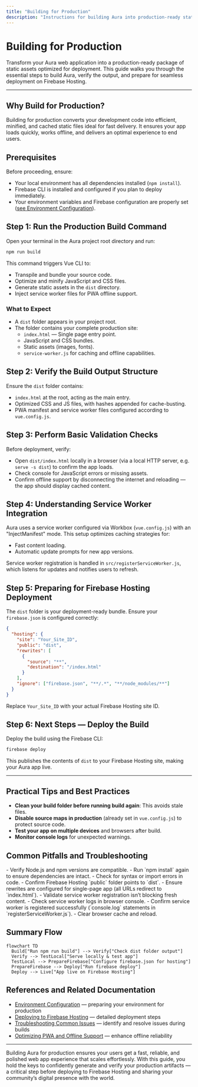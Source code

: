 ```yaml
---
title: "Building for Production"
description: "Instructions for building Aura into production-ready static assets. Covers running the build command, output structure, and necessary checks before moving to Firebase hosting."
---
```


# Building for Production

Transform your Aura web application into a production-ready package of static assets optimized for deployment. This guide walks you through the essential steps to build Aura, verify the output, and prepare for seamless deployment on Firebase Hosting.

---

## Why Build for Production?

Building for production converts your development code into efficient, minified, and cached static files ideal for fast delivery. It ensures your app loads quickly, works offline, and delivers an optimal experience to end users.


## Prerequisites

Before proceeding, ensure:

- Your local environment has all dependencies installed (`npm install`).
- Firebase CLI is installed and configured if you plan to deploy immediately.
- Your environment variables and Firebase configuration are properly set ([see Environment Configuration](../deployment-essentials/environment-configuration)).


## Step 1: Run the Production Build Command

Open your terminal in the Aura project root directory and run:

```bash
npm run build
```

This command triggers Vue CLI to:

- Transpile and bundle your source code.
- Optimize and minify JavaScript and CSS files.
- Generate static assets in the `dist` directory.
- Inject service worker files for PWA offline support.


### What to Expect

- A `dist` folder appears in your project root.
- The folder contains your complete production site:
  - `index.html` — Single page entry point.
  - JavaScript and CSS bundles.
  - Static assets (images, fonts).
  - `service-worker.js` for caching and offline capabilities.


## Step 2: Verify the Build Output Structure

Ensure the `dist` folder contains:

- `index.html` at the root, acting as the main entry.
- Optimized CSS and JS files, with hashes appended for cache-busting.
- PWA manifest and service worker files configured according to `vue.config.js`.


## Step 3: Perform Basic Validation Checks

Before deployment, verify:

- Open `dist/index.html` locally in a browser (via a local HTTP server, e.g. `serve -s dist`) to confirm the app loads.
- Check console for JavaScript errors or missing assets.
- Confirm offline support by disconnecting the internet and reloading — the app should display cached content.


## Step 4: Understanding Service Worker Integration

Aura uses a service worker configured via Workbox (`vue.config.js`) with an "InjectManifest" mode. This setup optimizes caching strategies for:

- Fast content loading.
- Automatic update prompts for new app versions.

Service worker registration is handled in `src/registerServiceWorker.js`, which listens for updates and notifies users to refresh.


## Step 5: Preparing for Firebase Hosting Deployment

The `dist` folder is your deployment-ready bundle. Ensure your `firebase.json` is configured correctly:

```json
{
  "hosting": {
    "site": "Your_Site_ID",
    "public": "dist",
    "rewrites": [
      {
        "source": "**",
        "destination": "/index.html"
      }
    ],
    "ignore": ["firebase.json", "**/.*", "**/node_modules/**"]
  }
}
```

Replace `Your_Site_ID` with your actual Firebase Hosting site ID.


## Step 6: Next Steps — Deploy the Build

Deploy the build using the Firebase CLI:

```bash
firebase deploy
```

This publishes the contents of `dist` to your Firebase Hosting site, making your Aura app live.


---

## Practical Tips and Best Practices

- **Clean your build folder before running build again**: This avoids stale files.
- **Disable source maps in production** (already set in `vue.config.js`) to protect source code.
- **Test your app on multiple devices** and browsers after build.
- **Monitor console logs** for unexpected warnings.


## Common Pitfalls and Troubleshooting

<AccordionGroup title="Troubleshooting Production Builds">
<Accordion title="Build Fails or Errors Out">
- Verify Node.js and npm versions are compatible.
- Run `npm install` again to ensure dependencies are intact.
- Check for syntax or import errors in code.
</Accordion>

<Accordion title="App Loads Blank After Deployment">
- Confirm Firebase Hosting `public` folder points to `dist`.
- Ensure rewrites are configured for single-page app (all URLs redirect to `index.html`).
- Validate service worker registration isn’t blocking fresh content.
</Accordion>

<Accordion title="Offline Mode Not Working">
- Check service worker logs in browser console.
- Confirm service worker is registered successfully (`console.log` statements in `registerServiceWorker.js`).
- Clear browser cache and reload.
</Accordion>
</AccordionGroup>


## Summary Flow

```mermaid
flowchart TD
  Build["Run npm run build"] --> Verify["Check dist folder output"]
  Verify --> TestLocal["Serve locally & test app"]
  TestLocal --> PrepareFirebase["Configure firebase.json for hosting"]
  PrepareFirebase --> Deploy["Run firebase deploy"]
  Deploy --> Live["App live on Firebase Hosting"]
```


## References and Related Documentation

- [Environment Configuration](../deployment-essentials/environment-configuration) — preparing your environment for production
- [Deploying to Firebase Hosting](../deployment-essentials/firebase-hosting-deployment) — detailed deployment steps
- [Troubleshooting Common Issues](../../getting-started/troubleshooting-validation/common-issues) — identify and resolve issues during builds
- [Optimizing PWA and Offline Support](../../guides/advanced-customization-and-optimization/optimizing-pwa-and-offline-support) — enhance offline reliability


---

Building Aura for production ensures your users get a fast, reliable, and polished web app experience that scales effortlessly. With this guide, you hold the keys to confidently generate and verify your production artifacts — a critical step before deploying to Firebase Hosting and sharing your community’s digital presence with the world.



